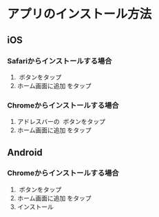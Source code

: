 # アプリのインストール方法

## iOS

### Safariからインストールする場合

1. <ShareIcon />
   &nbsp;ボタンをタップ
2. ホーム画面に追加<SquarePlusIcon />&nbsp;をタップ

### Chromeからインストールする場合

1. アドレスバーの&nbsp;<ShareIcon />&nbsp;ボタンをタップ
2. ホーム画面に追加<SquarePlusIcon />&nbsp;をタップ

## Android

### Chromeからインストールする場合

1. <EllipsisVerticalIcon />
   &nbsp;ボタンをタップ
2. ホーム画面に追加&nbsp;をタップ
3. インストール
